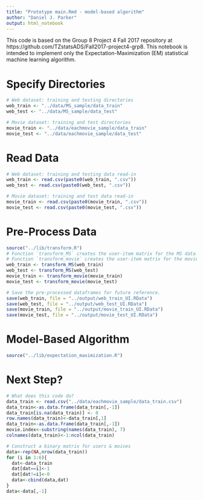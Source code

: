 ```yaml
---
title: "Prototype main.Rmd - model-based algorithm"
author: "Daniel J. Parker"
output: html_notebook
---
```


This code is based on the Group 8 Project 4 Fall 2017 repository at https://github.com/TZstatsADS/Fall2017-project4-grp8. This notebook is intended to implement only the Expectation-Maximization (EM) statistical machine learning algorithm.

# Specify Directories
```r
# Web dataset: training and testing directories
web_train <- "../data/MS_sample/data_train"
web_test <- "../data/MS_sample/data_test"

# Movie dataset: training and test directories
movie_train <- "../data/eachmovie_sample/data_train"
movie_test <- "../data/eachmovie_sample/data_test"
```

# Read Data
```r
# Web dataset: training and testing data read-in
web_train <- read.csv(paste0(web_train, ".csv"))
web_test <- read.csv(paste0(web_test, ".csv"))

# Movie dataset: training and test data read-in
movie_train <- read.csv(paste0(movie_train, ".csv"))
movie_test <- read.csv(paste0(movie_test, ".csv"))
```

# Pre-Process Data
```r
source("../lib/transform.R")
# Function `transform_MS` creates the user-item matrix for the MS data.
# Function `transform_movie` creates the user-item matrix for the movie data.
web_train <- transform_MS(web_train)
web_test <- transform_MS(web_test)
movie_train <- transform_movie(movie_train)
movie_test <- transform_movie(movie_test)

# Save the pre-processed dataframes for future reference.
save(web_train, file = "../output/web_train_UI.RData")
save(web_test, file = "../output/web_test_UI.RData")
save(movie_train, file = "../output/movie_train_UI.RData")
save(movie_test, file = "../output/movie_test_UI.RData")
```

# Model-Based Algorithm
```r
source("../lib/expectation_maximization.R")
```

# Next Step?
```r
# What does this code do?
data_train <- read.csv("../data/eachmovie_sample/data_train.csv")
data_train<-as.data.frame(data_train[,-1])
data_train[is.na(data_train)] <- 0
row.names(data_train)<-data_train[,1]
data_train<-as.data.frame(data_train[,-1])
movie.index<-substring(names(data_train), 7)
colnames(data_train)<-1:ncol(data_train)

# Construct a binary matrix for users & moives 
data<-rep(NA,nrow(data_train))
for (i in 1:6){
  dat<-data_train
  dat[dat==i]<-1
  dat[dat!=i]<-0
  data<-cbind(data,dat)
}
data<-data[,-1]
```
